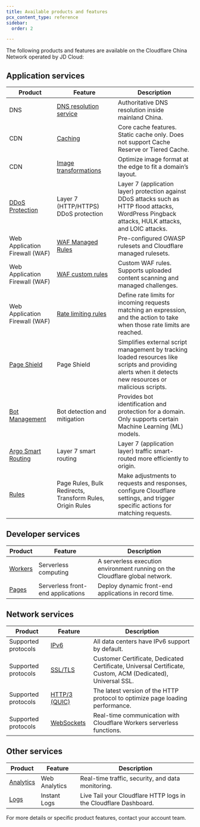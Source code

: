 ```yaml
---
title: Available products and features
pcx_content_type: reference
sidebar:
  order: 2

---
```


The following products and features are available on the Cloudflare China Network operated by JD Cloud:

## Application services

| Product                                    | Feature                                                      | Description                                                                                                                                              |
| ------------------------------------------ | ------------------------------------------------------------ | -------------------------------------------------------------------------------------------------------------------------------------------------------- |
| DNS                                        | [DNS resolution service](/china-network/concepts/china-dns/) | Authoritative DNS resolution inside mainland China.                                                                                                      |
| CDN                                        | [Caching](/cache/)                                           | Core cache features. Static cache only. Does not support Cache Reserve or Tiered Cache.                                                                  |
| CDN                                        | [Image transformations](/images/)                            | Optimize image format at the edge to fit a domain’s layout.                                                                                              |
| [DDoS Protection](/ddos-protection/)       | Layer 7 (HTTP/HTTPS) DDoS protection                         | Layer 7 (application layer) protection against DDoS attacks such as HTTP flood attacks, WordPress Pingback attacks, HULK attacks, and LOIC attacks.      |
| Web Application Firewall (WAF)             | [WAF Managed Rules](/waf/managed-rules/)                     | Pre-configured OWASP rulesets and Cloudflare managed rulesets.                                                                                           |
| Web Application Firewall (WAF)             | [WAF custom rules](/waf/custom-rules/)                       | Custom WAF rules. Supports uploaded content scanning and managed challenges.                                                                             |
| Web Application Firewall (WAF)             | [Rate limiting rules](/waf/rate-limiting-rules/)             | Define rate limits for incoming requests matching an expression, and the action to take when those rate limits are reached.                              |
| [Page Shield](/page-shield/)               | Page Shield                                                  | Simplifies external script management by tracking loaded resources like scripts and providing alerts when it detects new resources or malicious scripts. |
| [Bot Management](/bots/)                   | Bot detection and mitigation                                 | Provides bot identification and protection for a domain. Only supports certain Machine Learning (ML) models.                                             |
| [Argo Smart Routing](/argo-smart-routing/) | Layer 7 smart routing                                        | Layer 7 (application layer) traffic smart-routed more efficiently to origin.                                                                             |
| [Rules](/rules/)                           | Page Rules, Bulk Redirects, Transform Rules, Origin Rules    | Make adjustments to requests and responses, configure Cloudflare settings, and trigger specific actions for matching requests.                           |

## Developer services

| Product              | Feature                           | Description                                                                  |
| -------------------- | --------------------------------- | ---------------------------------------------------------------------------- |
| [Workers](/workers/) | Serverless computing              | A serverless execution environment running on the Cloudflare global network. |
| [Pages](/pages/)     | Serverless front-end applications | Deploy dynamic front-end applications in record time.                        |

## Network services

| Product             | Feature                                                                         | Description                                                                                                 |
| ------------------- | ------------------------------------------------------------------------------- | ----------------------------------------------------------------------------------------------------------- |
| Supported protocols | [IPv6](/network/ipv6-compatibility/)                                            | All data centers have IPv6 support by default.                                                              |
| Supported protocols | [SSL/TLS](/ssl/)                                                                | Customer Certificate, Dedicated Certificate, Universal Certificate, Custom, ACM (Dedicated), Universal SSL. |
| Supported protocols | [HTTP/3 (QUIC)](https://www.cloudflare.com/learning/performance/what-is-http3/) | The latest version of the HTTP protocol to optimize page loading performance.                               |
| Supported protocols | [WebSockets](/workers/runtime-apis/websockets/)                                 | Real-time communication with Cloudflare Workers serverless functions.                                       |

## Other services

| Product                  | Feature       | Description                                                      |
| ------------------------ | ------------- | ---------------------------------------------------------------- |
| [Analytics](/analytics/) | Web Analytics | Real-time traffic, security, and data monitoring.                |
| [Logs](/logs/)           | Instant Logs  | Live Tail your Cloudflare HTTP logs in the Cloudflare Dashboard. |

For more details or specific product features, contact your account team.
